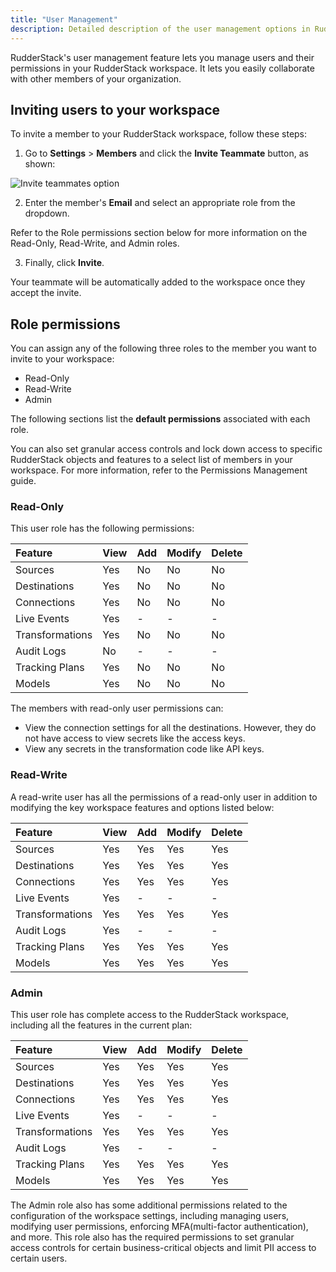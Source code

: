 ```yaml
---
title: "User Management"
description: Detailed description of the user management options in RudderStack.
---
```


RudderStack's user management feature lets you manage users and their permissions in your RudderStack workspace. It lets you easily collaborate with other members of your organization.

## Inviting users to your workspace

To invite a member to your RudderStack workspace, follow these steps:

1. Go to **Settings** > **Members** and click the **Invite Teammate** button, as shown:

<img src="../assets/rs-cloud/permissions-management-1.png" alt="Invite teammates option" />

2. Enter the member's **Email** and select an appropriate role from the dropdown.

<div class="infoBlock">
Refer to the <Link to="#role-permissions">Role permissions</Link> section below for more information on the Read-Only, Read-Write, and Admin roles.
</div>

3. Finally, click **Invite**.

<div class="successBlock">
Your teammate will be automatically added to the workspace once they accept the invite.
</div>

## Role permissions

You can assign any of the following three roles to the member you want to invite to your workspace:

- Read-Only
- Read-Write
- Admin

The following sections list the **default permissions** associated with each role.

<div class="successBlock">
You can also set granular access controls and lock down access to specific RudderStack objects and features to a select list of members in your workspace. For more information, refer to the <Link to="/dashboard-guides/permissions-management/">Permissions Management</Link> guide.
</div>

### Read-Only

This user role has the following permissions:

| Feature       | View | Add | Modify | Delete |
| :----------- | :--- | :-- | :----- | :----- |
| <Link to="/sources/">Sources</Link>   | Yes  | No  | No     | No     |
| <Link to="/destinations/">Destinations</Link> | Yes  | No  | No     | No     |
| <Link to="/get-started/quickstart/">Connections</Link>     | Yes  | No  | No     | No     |
| <Link to="/dashboard-guides/live-events/">Live Events</Link> | Yes | - | - | - |
| <Link to="/features/transformations/">Transformations</Link> | Yes  | No  | No     | No     |
| <Link to="/dashboard-guides/audit-logs/">Audit Logs</Link> | No | - | - | - |
| <Link to="/features/data-governance/tracking-plans/">Tracking Plans</Link> | Yes  | No  | No     | No     |
| <Link to="/sources/reverse-etl/features/models/">Models</Link> | Yes | No  | No     | No     |

The members with read-only user permissions can:
- View the connection settings for all the destinations. However, they do not have access to view secrets like the access keys.
- View any secrets in the transformation code like API keys.

### Read-Write

A read-write user has all the permissions of a read-only user in addition to modifying the key workspace features and options listed below:

| Feature          | View | Add | Modify | Delete |
| :-------------- | :--- | :-- | :----- | :----- |
| <Link to="/sources/">Sources</Link>         | Yes  | Yes | Yes    | Yes    |
| <Link to="/destinations/">Destinations</Link>    | Yes  | Yes | Yes    | Yes    |
| <Link to="/get-started/quickstart/">Connections</Link>     | Yes  | Yes | Yes    | Yes    |
| <Link to="/dashboard-guides/live-events/">Live Events</Link> | Yes | - | - | - |
| <Link to="/features/transformations/">Transformations</Link> | Yes  | Yes | Yes    | Yes    |
| <Link to="/dashboard-guides/audit-logs/">Audit Logs</Link> | Yes | - | - | - |
| <Link to="/features/data-governance/tracking-plans/">Tracking Plans</Link> | Yes  | Yes | Yes    | Yes    |
| <Link to="/sources/reverse-etl/features/models/">Models</Link> | Yes  | Yes | Yes    | Yes    |

### Admin

This user role has complete access to the RudderStack workspace, including all the features in the current plan:

| Feature          | View | Add | Modify | Delete |
| :------------ | :--- | :-- | :----- | :----- |
| <Link to="/sources/">Sources</Link>       | Yes  | Yes | Yes    | Yes    |
| <Link to="/destinations/">Destinations</Link>    | Yes  | Yes | Yes    | Yes    |
| <Link to="/get-started/quickstart/">Connections</Link>    | Yes  | Yes | Yes    | Yes    |
| <Link to="/dashboard-guides/live-events/">Live Events</Link> | Yes | - | - | - |
| <Link to="/features/transformations/">Transformations</Link> | Yes  | Yes | Yes    | Yes    |
| <Link to="/dashboard-guides/audit-logs/">Audit Logs</Link> | Yes | - | - | - |
| <Link to="/features/data-governance/tracking-plans/">Tracking Plans</Link> | Yes  | Yes | Yes    | Yes    |
| <Link to="/sources/reverse-etl/features/models/">Models</Link> | Yes  | Yes | Yes    | Yes    |

<div class="infoBlock">
The Admin role also has some additional permissions related to the configuration of the workspace settings, including managing users, modifying user permissions, enforcing MFA(multi-factor authentication), and more. This role also has the required permissions to <Link to="/dashboard-guides/permissions-management/#setting-granular-access-controls">set granular access controls</Link> for certain business-critical objects and <Link to="/dashboard-guides/permissions-management/#limiting-access-to-pii-related-features">limit PII access</Link> to certain users.
</div>